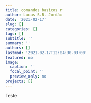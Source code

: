 ```yaml
---
title: comandos basicos r
author: Lucas S.B. Jordão
date: '2021-02-17'
slug: []
categories: []
tags: []
subtitle: ''
summary: ''
authors: []
lastmod: '2021-02-17T12:04:30-03:00'
featured: no
image:
  caption: ''
  focal_point: ''
  preview_only: no
projects: []
---
```


Teste
